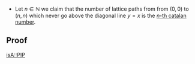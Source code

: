 * Let <math>n \in \mathbb{N}</math> we claim that the number of lattice paths from from <math>\left( 0, 0 \right)</math> to <math>\left( n, n \right)</math> which never go above the diagonal line <math>y = x</math> is the [[Catalan Number|<math>n</math>-th catalan number]].

== Proof ==

{{Knowledge Metadata|Lattice Paths|Theorem}}
[[isA::PIP]]